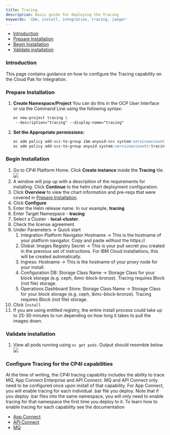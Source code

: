 ```yaml
---
title: Tracing
description: Basic guide for deploying the Tracing
keywords: 'ibm, install, integration, tracing, jaeger'
---
```


- [Introduction](#introduction)
- [Prepare Installation](#prepare-installation)
- [Begin Installation](#begin-installation)
- [Validate installation](#validate-installation)

### Introduction
This page contains guidance on how to configure the Tracing capability on
the Cloud Pak for Integration.

### Prepare Installation

1. **Create Namespace/Project**
   You can do this in the OCP User Interface or via the Command Line using
   the following syntax:
   ``` md
   oc new-project tracing \
    --description="tracing" --display-name="tracing"
   ```
2. **Set the Appropriate permissions:**
   ``` md
   oc adm policy add-scc-to-group ibm-anyuid-scc system:serviceaccounts:tracing
   oc adm policy add-scc-to-group anyuid system:serviceaccounts:tracing
   ```

### Begin Installation
1. Go to CP4I Platform Home. Click **Create instance** inside
the **Tracing** tile.
![](/assets/img/integration/deploy-tracing/2.tracing_nav.png)
1. A window will pop up with a description of the requirements for
installing. Click **Continue** to the helm chart deployment configuration.
  2. Click **Overview** to view the chart information and pre-reqs that
  were covered in [Prepare Installation](#prepare-installation).
3. Click **Configure**
4. Enter the Helm release name. In our example, **tracing**
5. Enter Target Namespace - **tracing**
6. Select a Cluster - **local-cluster**.
7. Check the license agreement.
8. Under Parameters -> Quick start
   1. Integration Platform Navigator Hostname -> This is the hostname of
   your platform navigator.  Copy and paste without the https://
   2. Global: Images Registry Secret -> This is your pull secret you
   created in the previous set of instructions.  For IBM Cloud
   installations, this will be created automatically.
   3. Ingress: Hostname -> This is the hostname of your proxy node for
   your install.
   4. Configuration DB: Storage Class Name -> Storage Class for your block
   storage (e.g. ceph, ibmc-block-bronze).  Tracing requires Block
   (not file) storage.
   5. Operations Dashboard Store: Storage Class Name -> Storage Class
   for your block storage (e.g. ceph, ibmc-block-bronze). Tracing requires
   Block (not file) storage.
9.  Click `Install`
10. If you are using entitled registry, the entire install process could
take up to 25-30 minutes to run depending on how long it takes to pull
the images down.


### Validate installation

1. View all pods running using `oc get pods`.  Output should resemble below
![](/assets/img/integration/deploy-tracing/3.tracing-pods.png)

### Configure Tracing for the CP4I capabilities

At the time of writing, the CP4I tracing capability includes the ability to trace MQ, App Connect Enterprise and API Connect.  MQ and API Connect only need to be configured once upon install of that capability.  For App Connect, you will enable tracing for each individual .bar file you deploy.  Note that if you deploy .bar files into the same namespace, you will only need to enable tracing for that namespace the first time you deploy to it.  To learn how to enable tracing for each capability see the documentation

-  [App Connect](../deploy-integration)
-  [API Connect](../deploy-api-mgmt)
-  [MQ](../deploy-queue-manager)
